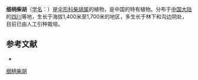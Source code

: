 {{NoteTA|G1=LS}}
{{Speciesbox
| name = 细柄柴胡
| status = 
| status_system = 
| image =
| genus = Bupleurum
| species = gracilipes
| authority = Diels in Engler Bot.
}}

'''细柄柴胡'''（[[学名|学名]]：{{lang|la|''Bupleurum gracilipes''}}）是[[伞形科|伞形科]][[柴胡属|柴胡属]]的植物，是中国的特有植物。分布于[[中国大陆|中国大陆]]的[[四川|四川]]等地，生长于海拔1,400米至1,700米的地区，多生长于林下和沟边阴处，目前已由人工引种栽培。

== 参考文献 ==
<div class="references-small">
* {{cite web| url =http://www.bioinfo.cn/db05/KmzwSpecies.php?action=view&id=22622| title =细柄柴胡| work =《中国高等植物数据库全库》| publisher =中国科学院微生物研究所| author =昆明植物研究所| accessdate =2009-02-25| deadurl =yes| archiveurl =https://web.archive.org/web/20160305073223/http://www.bioinfo.cn/db05/KmzwSpecies.php?action=view&id=22622| archivedate =2016-03-05}}
</div>
{{Taxonbar|from=Q15231555}}

[[Category:柴胡属|细柄柴胡]]


{{Apiales-stub}}